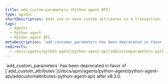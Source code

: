```yaml
---
title: add_custom_parameters (Python agent API)
type: apiDoc
shortDescription: Adds one or more custom attributes to a transaction.
tags:
  - Agents
  - Python agent
  - Python agent API
metaDescription: 'add_customer_parameters has been deprecated in favor of add_customer_attributes.'
redirects:
  - /docs/agents/python-agent/python-agent-api/addcustomparameters-python-agent-api
---
```



<Callout variant="important">
  `add_custom_parameters` has been deprecated in favor of [`add_custom_attributes`](/docs/apm/agents/python-agent/python-agent-api/addcustomattributes-python-agent-api) after v8.3.0.
</Callout>
